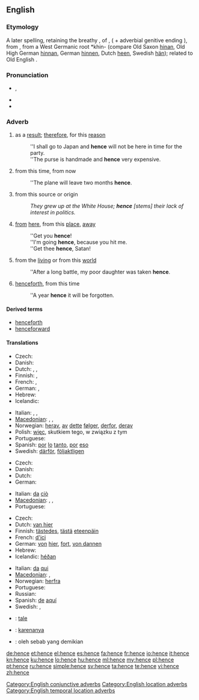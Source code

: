 ==English==

===Etymology===
A later {{etyl|enm|en}} spelling, retaining the breathy {{term|-s}}, of {{term|hennes|lang=enm}}, ({{term|henne|lang=enm}} + adverbial genitive ending {{term|-s|lang=enm}}), from {{etyl|ang|en}} {{term|heonan||lang=ang|away", "hence}}, from a West Germanic root *khin- (compare Old Saxon [[hinan]], Old High German [[hinnan]], German [[hinnen]], Dutch [[heen]], Swedish [[hän]]); related to Old English {{term|her||lang=ang|here}}.

===Pronunciation===
* {{IPA|/ˈhɛns/}}, {{SAMPA|/"hEns/}}
* {{audio|en-us-hence.ogg|Audio (US)}}
* {{rhymes|ɛns}}

===Adverb===
{{en-adv|-}}

# {{context|conjunctive}} as a [[result]]; [[therefore]], for this [[reason]]
#: ''I shall go to Japan and '''hence''' will not be here in time for the party.
#: ''The purse is handmade and '''hence''' very expensive.
# {{context|temporal location}} from this time, from now
#: ''The plane will leave two months '''hence'''.
# {{context|location}} from this source or origin
#: ''They grew up at the White House; '''hence''' [stems] their lack of interest in politics.''
# {{archaic}} [[from]] [[here]], from this [[place]], [[away]]
#: ''Get you '''hence'''!
#: ''I'm going '''hence''', because you hit me.
#: ''Get thee '''hence''', Satan!
# {{archaic}} from the [[living]] or from this [[world]]
#: ''After a long battle, my poor daughter was taken '''hence'''.
# {{archaic}} [[henceforth]], from this time
#: ''A year '''hence''' it will be forgotten.

====Derived terms====
* [[henceforth]]
* [[henceforward]]

====Translations====
{{trans-top|as a result, therefore}}
* Czech: {{t-|cs|tudíž}}
* Danish: {{t-|da|derfor}}
* Dutch: {{t+|nl|derhalve}}, {{t+|nl|dus}}, {{t+|nl|bijgevolg}}
* Finnish: {{t+|fi|joten}}, {{t+|fi|siksi}}
* French: {{t+|fr|ainsi}}, {{t+|fr|donc}}
* German: {{t+|de|daher}}, {{t+|de|deshalb}}
* Hebrew: {{t|he|לכן|tr=lakhén}}
* Icelandic: {{t+|is|þess vegna}}
{{trans-mid}}
* Italian: {{t-|it|perciò}},  {{t+|it|dunque}},  {{t+|it|quindi}}
* [[Macedonian]]: {{t|mk|значи|tr=znáči}},  {{t|mk|затоа|tr=zátoa}},  {{t|mk|според тоа|tr=spóred tóa}}
* Norwegian: [[herav]], [[av]] [[dette]] [[følger]], [[derfor]], [[derav]]
* Polish: [[więc]], skutkiem tego, w związku z tym
* Portuguese: {{t+|pt|portanto}}
* Spanish: [[por]] [[lo]] [[tanto]], [[por]] [[eso]]
* Swedish: [[därför]], [[följaktligen]]
{{trans-bottom}}

{{trans-top|from this source or origin}}
* Czech: {{t-|cs|odtud}}
* Danish: {{t-|da|deraf}}
* Dutch: {{t-|nl|vandaar}}
* German: {{t+|de|demnach}}
{{trans-mid}}
* Italian: [[da]] [[ciò]]
* [[Macedonian]]: {{t|mk|значи|tr=znáči}},  {{t|mk|затоа|tr=zátoa}},  {{t|mk|заради тоа|tr=záradi tóa}}
* Portuguese: {{t+|pt|daí}}
{{trans-bottom}}

{{trans-top|from here}}
* Czech: {{t-|cs|odtud}}
* Dutch: [[van hier]]
* Finnish: [[tästedes]], [[tästä]] [[eteenpäin]]
* French: [[d']][[ici]]
* German: [[von]] [[hier]], [[fort]], [[von dannen]]
* Hebrew: {{onym|he|[[מ־|מ]][[כאן]]|tr=mikán}}
* Icelandic: [[héðan]]
{{trans-mid}}
* Italian: [[da]] [[qui]]
* [[Macedonian]]: {{t|mk|оттука|tr=óttuka}},  {{t|mk|одовде|tr=ódovde}}
* Norwegian: [[herfra]]
* Portuguese: {{t+|pt|daqui}}
* Russian: {{t+|ru|отсюда}}
* Spanish: [[de]] [[aquí]]
* Swedish: {{t+|sv|hädanefter}}, {{t+|sv|härav}}
{{trans-bottom}}

{{checktrans-top}}
* {{ttbc|Ido}}: [[tale]]
* {{ttbc|Indonesian}}: [[karenanya]]
* {{ttbc|Malay}}: oleh sebab yang demikian
{{trans-bottom}}

[[Category:English conjunctive adverbs]]
[[Category:English location adverbs]]
[[Category:English temporal location adverbs]]

[[de:hence]]
[[et:hence]]
[[el:hence]]
[[es:hence]]
[[fa:hence]]
[[fr:hence]]
[[io:hence]]
[[it:hence]]
[[kn:hence]]
[[ku:hence]]
[[lo:hence]]
[[hu:hence]]
[[ml:hence]]
[[my:hence]]
[[pl:hence]]
[[pt:hence]]
[[ru:hence]]
[[simple:hence]]
[[sv:hence]]
[[ta:hence]]
[[te:hence]]
[[vi:hence]]
[[zh:hence]]